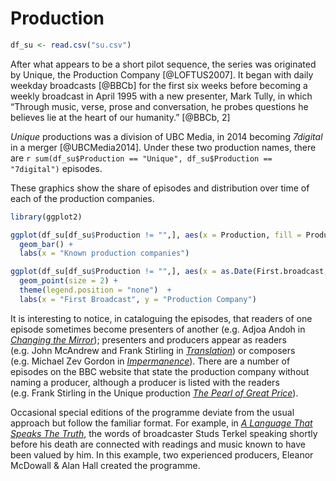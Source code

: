 # Production {-}

```r
df_su <- read.csv("su.csv")
```

After what appears to be a short pilot sequence, the series was originated by Unique, the Production Company [@LOFTUS2007]. It began with daily weekday broadcasts [@BBCb] for the first six weeks before becoming a weekly broadcast in April 1995 with a new presenter, Mark Tully, in which "Through music, verse, prose and conversation, he probes questions he believes lie at the heart of our humanity." [@BBCb, 2]

*Unique* productions was a division of UBC Media, in 2014 becoming *7digital* in a merger [@UBCMedia2014]. Under these two production names, there are `r sum(df_su$Production == "Unique", df_su$Production == "7digital")` episodes.

These graphics show the share of episodes and distribution over time of each of the production companies.

```r
library(ggplot2)

ggplot(df_su[df_su$Production != "",], aes(x = Production, fill = Production)) + 
  geom_bar() +
  labs(x = "Known production companies") 
```
  
```r
ggplot(df_su[df_su$Production != "",], aes(x = as.Date(First.broadcast, format = "%d/%m/%Y"), y = Production, colour = Production))  + 
  geom_point(size = 2) +
  theme(legend.position = "none")  +
  labs(x = "First Broadcast", y = "Production Company")
```

It is interesting to notice, in cataloguing the episodes, that readers of one episode sometimes become presenters of another (e.g. Adjoa Andoh in *[Changing the Mirror](https://www.bbc.co.uk/programmes/b065rv5m)*); presenters and producers appear as readers (e.g. John McAndrew and Frank Stirling in *[Translation](https://www.bbc.co.uk/programmes/b04bmd39)*) or composers (e.g. Michael Zev Gordon in *[Impermanence](https://www.bbc.co.uk/programmes/b0414bzs)*). There are a number of episodes on the BBC website that state the production company without naming a producer, although a producer is listed with the readers (e.g. Frank Stirling in the Unique production *[The Pearl of Great Price](https://www.bbc.co.uk/programmes/b00qfzln)*).

Occasional special editions of the programme deviate from the usual approach but follow the familiar format. For example, in *[A Language That Speaks The Truth](https://www.bbc.co.uk/programmes/b014m6qx)*, the words of broadcaster Studs Terkel speaking shortly before his death are connected with readings and music known to have been valued by him. In this example, two experienced producers, Eleanor McDowall & Alan Hall created the programme.

<!-- ```{r 22-df-production-table, echo=FALSE, message=F}
knitr::kable(df_su %>% 
  group_by(Producer, Production) %>% 
  summarise(Count = n()), caption="*Something Understood* episode producers")
``` -->

